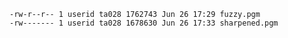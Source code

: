 ```output
-rw-r--r-- 1 userid ta028 1762743 Jun 26 17:29 fuzzy.pgm
-rw------- 1 userid ta028 1678630 Jun 26 17:33 sharpened.pgm
```
